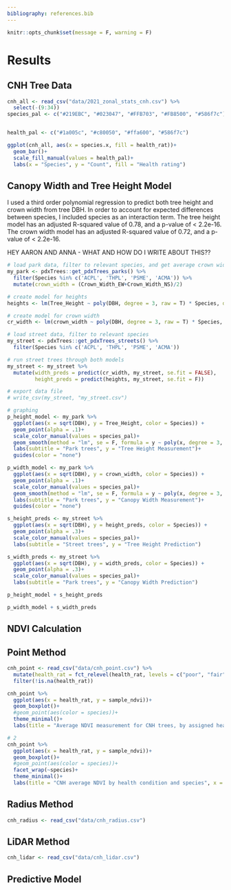 ```yaml
---
bibliography: references.bib
---
```


```r
knitr::opts_chunk$set(message = F, warning = F)
```


# Results {#results}

## CNH Tree Data

```r
cnh_all <- read_csv("data/2021_zonal_stats_cnh.csv") %>%
  select(-(9:34))
species_pal <- c("#219EBC", "#023047", "#FFB703", "#FB8500", "#586f7c")


health_pal <- c("#1a005c", "#c80050", "#ffa600", "#586f7c")

ggplot(cnh_all, aes(x = species.x, fill = health_rat))+
  geom_bar()+
  scale_fill_manual(values = health_pal)+
  labs(x = "Species", y = "Count", fill = "Health rating")
```


## Canopy Width and Tree Height Model

I used a third order polynomial regression to predict both tree height and crown width from tree DBH. In order to account for expected differences between species, I included species as an interaction term.
The tree height model has an adjusted R-squared value of 0.78, and a p-value of < 2.2e-16. The crown width model has an adjusted R-squared value of 0.72, and a p-value of < 2.2e-16.

HEY AARON AND ANNA - WHAT AND HOW DO I WRITE ABOUT THIS??

```r
# load park data, filter to relevant species, and get average crown width.
my_park <- pdxTrees::get_pdxTrees_parks() %>%
  filter(Species %in% c('ACPL', 'THPL', 'PSME', 'ACMA')) %>%
  mutate(crown_width = (Crown_Width_EW+Crown_Width_NS)/2)

# create model for heights
heights <- lm(Tree_Height ~ poly(DBH, degree = 3, raw = T) * Species, data = my_park)

# create model for crown width
cr_width <- lm(crown_width ~ poly(DBH, degree = 3, raw = T) * Species, data = my_park)

# load street data, filter to relevant species
my_street <- pdxTrees::get_pdxTrees_streets() %>%
  filter(Species %in% c('ACPL', 'THPL', 'PSME', 'ACMA'))

# run street trees through both models
my_street <- my_street %>%
  mutate(width_preds = predict(cr_width, my_street, se.fit = FALSE), 
         height_preds = predict(heights, my_street, se.fit = F))

# export data file
# write_csv(my_street, "my_street.csv")

# graphing
p_height_model <- my_park %>% 
  ggplot(aes(x = sqrt(DBH), y = Tree_Height, color = Species)) +
  geom_point(alpha = .1)+
  scale_color_manual(values = species_pal)+
  geom_smooth(method = "lm", se = F, formula = y ~ poly(x, degree = 3, raw = T))+
  labs(subtitle = "Park trees", y = "Tree Height Measurement")+
  guides(color = "none")

p_width_model <- my_park %>% 
  ggplot(aes(x = sqrt(DBH), y = crown_width, color = Species)) +
  geom_point(alpha = .1)+
  scale_color_manual(values = species_pal)+
  geom_smooth(method = "lm", se = F, formula = y ~ poly(x, degree = 3, raw = T))+
  labs(subtitle = "Park trees", y = "Canopy Width Measurement")+
  guides(color = "none")

s_height_preds <- my_street %>% 
  ggplot(aes(x = sqrt(DBH), y = height_preds, color = Species)) +
  geom_point(alpha = .3)+
  scale_color_manual(values = species_pal)+
  labs(subtitle = "Street trees", y = "Tree Height Prediction")

s_width_preds <- my_street %>% 
  ggplot(aes(x = sqrt(DBH), y = width_preds, color = Species)) +
  geom_point(alpha = .3)+
  scale_color_manual(values = species_pal)+
  labs(subtitle = "Park trees", y = "Canopy Width Prediction")
```

```r
p_height_model + s_height_preds 
```
```r
p_width_model + s_width_preds
```

## NDVI Calculation



## Point Method

```r
cnh_point <- read_csv("data/cnh_point.csv") %>%
  mutate(health_rat = fct_relevel(health_rat, levels = c("poor", "fair", "good"))) %>%
  filter(!is.na(health_rat))

cnh_point %>%
  ggplot(aes(x = health_rat, y = sample_ndvi))+
  geom_boxplot()+
  #geom_point(aes(color = species))+
  theme_minimal()+
  labs(title = "Average NDVI measurement for CNH trees, by assigned health rating", x = "Health Rating", y = "Mean NDVI")

# 2
cnh_point %>%
  ggplot(aes(x = health_rat, y = sample_ndvi))+
  geom_boxplot()+
  #geom_point(aes(color = species))+
  facet_wrap(~species)+
  theme_minimal()+
  labs(title = "CNH average NDVI by health condition and species", x = "Health Rating", y = "Mean NDVI")
```


## Radius Method

```r
cnh_radius <- read_csv("data/cnh_radius.csv")
```

## LiDAR Method

```r
cnh_lidar <- read_csv("data/cnh_lidar.csv")
```

## Predictive Model
